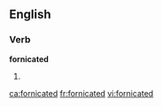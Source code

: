 
==English==

===Verb===
'''fornicated'''

# {{past of|[[fornicate]]}}

[[ca:fornicated]]
[[fr:fornicated]]
[[vi:fornicated]]